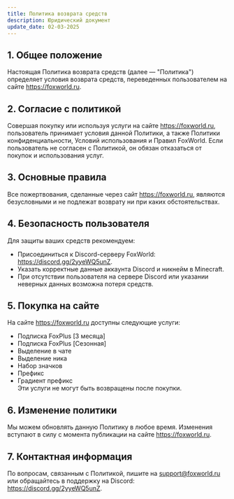 ```yaml
---
title: Политика возврата средств
description: Юридический документ
update_date: 02-03-2025
---
```

## 1. Общее положение
Настоящая Политика возврата средств (далее — "Политика") определяет условия возврата средств, переведенных пользователем на сайте https://foxworld.ru.
## 2. Согласие с политикой
Совершая покупку или используя услуги на сайте https://foxworld.ru, пользователь принимает условия данной Политики, а также Политики конфиденциальности, Условий использования и Правил FoxWorld. Если пользователь не согласен с Политикой, он обязан отказаться от покупок и использования услуг.
## 3. Основные правила
Все пожертвования, сделанные через сайт https://foxworld.ru, являются безусловными и не подлежат возврату ни при каких обстоятельствах.
## 4. Безопасность пользователя
Для защиты ваших средств рекомендуем:
* Присоединиться к Discord-серверу FoxWorld: https://discord.gg/2yyeWQ5unZ.
* Указать корректные данные аккаунта Discord и никнейм в Minecraft.
* При отсутствии пользователя на сервере Discord или указании неверных данных возможна потеря средств.
## 5. Покупка на сайте
На сайте https://foxworld.ru доступны следующие услуги:
* Подписка FoxPlus [3 месяца]
* Подписка FoxPlus [Сезонная]
* Выделение в чате
* Выделение ника
* Набор значков
* Префикс
* Градиент префикс
<br/>Эти услуги не могут быть возвращены после покупки.
## 6. Изменение политики
Мы можем обновлять данную Политику в любое время. Изменения вступают в силу с момента публикации на сайте https://foxworld.ru.
## 7. Контактная информация
По вопросам, связанным с Политикой, пишите на support@foxworld.ru или обращайтесь в поддержку на Discord: https://discord.gg/2yyeWQ5unZ.
